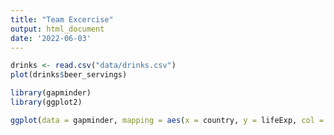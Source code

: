 ```yaml
---
title: "Team Excercise"
output: html_document
date: '2022-06-03'
---
```


```r

drinks <- read.csv("data/drinks.csv")
plot(drinks$beer_servings)

```

```r
library(gapminder)
library(ggplot2)

ggplot(data = gapminder, mapping = aes(x = country, y = lifeExp, col = continent)) + geom_line()
```

